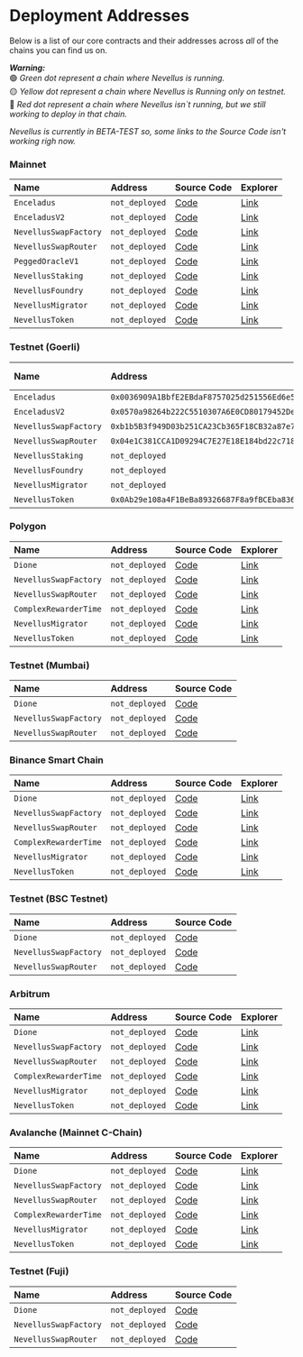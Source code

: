 
# Deployment Addresses

Below is a list of our core contracts and their addresses across _all_ of the chains you can find us on.

_**Warning:**_  
🟢 _Green dot represent a chain where Nevellus is running._  
🟡 _Yellow dot represent a chain where Nevellus is Running only on testnet._  
🔴 _Red dot represent a chain where Nevellus isn`t running, but we still working to deploy in that chain._

_Nevellus is currently in BETA-TEST so, some links to the Source Code isn't working righ now._

<Tabs>

<TabItem value='eth' label='🟡 Ethereum' default>

### Mainnet

| Name | Address | Source Code | Explorer |
| :-- | :-- | :-- | :-- |
| `Enceladus` | `not_deployed` | [Code](https://github.com/nevellusdex/nevellusdex/contracts/Enceladus.sol) | [Link](https://etherscan.io/address/0x) |
| `EnceladusV2` | `not_deployed` | [Code](https://github.com/nevellusdex/nevellusdex/contracts/EnceladusV2.sol) | [Link](https://etherscan.io/address/0x) |
| `NevellusSwapFactory` | `not_deployed` | [Code](https://github.com/nevellusdex/nevellusdex/master/protocols/nevellusdex/contracts/NevellusSwapFactory.sol) | [Link](https://etherscan.io/address/0x) |
| `NevellusSwapRouter` | `not_deployed` | [Code](https://github.com/nevellusdex/nevellusdex/master/protocols/nevellusdex/contracts/NevellusSwapRouter02.sol) | [Link](https://etherscan.io/address/0x) |
| `PeggedOracleV1` | `not_deployed` | [Code](hhttps://github.com/nevellusdex/nevellusdex/contracts/nevellusvault/PeggedOracleV1.sol) | [Link](https://etherscan.io/address/0x) |
| `NevellusStaking` | `not_deployed` | [Code](https://github.com/nevellusdex/nevellusdex/contracts/NevellusStaking.sol) | [Link](https://etherscan.io/address/0x) |
| `NevellusFoundry` | `not_deployed` | [Code](https://github.com/nevellusdex/nevellusdex/contracts/NevellusFoundry.sol) | [Link](https://etherscan.io/address/0x) |
| `NevellusMigrator` | `not_deployed` | [Code](https://github.com/nevellusdex/nevellusdex/protocols/nevellusdex/contracts/NevellusMigrator.sol) | [Link](https://etherscan.io/address/0x) |
| `NevellusToken` | `not_deployed` | [Code](https://github.com/nevellusdex/nevellusdex/contracts/NevellusToken.sol) | [Link](https://etherscan.io/address/0x) |

### Testnet (Goerli)

| Name | Address | Source Code |
| :-- | :-- | :-- |
| `Enceladus` | `0x0036909A1BbfE2EBdaF8757025d251556Ed6e5BC` | [Code](https://github.com/nevellusdex/nevellusdex/blob/archieve/canary/contracts/Enceladus.sol) |
| `EnceladusV2` | `0x0570a98264b222C5510307A6E0CD80179452De02` | [Code](https://github.com/nevellusdex/nevellusdex/blob/archieve/canary/contracts/EnceladusV2.sol) |
| `NevellusSwapFactory` | `0xb1b5B3f949D03b251CA23Cb365F18CB32a87e70a` | [Code](https://github.com/nevellusdex/nevellusdex/blob/master/protocols/nevellusdex/contracts/NevellusSwapFactory.sol) |
| `NevellusSwapRouter` | `0x04e1C381CCA1D09294C7E27E18E184bd22c71812` | [Code](https://github.com/nevellusdex/nevellusdex/blob/master/protocols/nevellusdex/contracts/NevellusSwapRouter02.sol) |
| `NevellusStaking` | `not_deployed` | [Code](https://github.com/nevellusdex/nevellusdex/contracts/NevellusStaking.sol) |
| `NevellusFoundry` | `not_deployed` | [Code](https://github.com/nevellusdex/nevellusdex/contracts/NevellusFoundry.sol) |
| `NevellusMigrator` | `not_deployed` | [Code](https://github.com/nevellusdex/nevellusdex/master/protocols/nevellusdex/contracts/NevellusMigrator.sol) |
| `NevellusToken` | `0x0Ab29e108a4F1BeBa89326687F8a9fBCEba8369B` | [Code](https://github.com/nevellusdex/nevellusdex/master/contracts/NevellusToken.sol) |

</TabItem>

<TabItem value='polygon' label='🔴 Polygon'>

### Polygon

| Name | Address | Source Code | Explorer |
| :-- | :-- | :-- | :-- |
| `Dione` | `not_deployed` | [Code](https://github.com/nevellusdex/nevellusdex/blob/archieve/canary/contracts/MiniChefV2.sol) | [Link](https://polygonscan.com/address/0x0769fd68dfb93167989c6f7254cd0d766fb2841f) |
| `NevellusSwapFactory` | `not_deployed` | [Code](https://github.com/nevellusdex/nevellusdex/blob/master/protocols/nevellusdex/contracts/NevellusSwapFactory.sol) | [Link](https://polygonscan.com/address/0xc35dadb65012ec5796536bd9864ed8773abc74c4) |
| `NevellusSwapRouter` | `not_deployed` | [Code](https://github.com/nevellusdex/nevellusdex/blob/master/protocols/nevellusdex/contracts/NevellusSwapRouter02.sol) | [Link](https://polygonscan.com/address/0x1b02da8cb0d097eb8d57a175b88c7d8b47997506) |
| `ComplexRewarderTime` | `not_deployed` | [Code](https://github.com/nevellusdex/nevellusdex/blob/canary/contracts/mocks/ComplexRewarderTime.sol) | [Link](https://polygonscan.com/address/0xa3378ca78633b3b9b2255eaa26748770211163ae) |
| `NevellusMigrator` | `not_deployed` | [Code](https://github.com/nevellusdex/nevellusdex/blob/master/protocols/nevellusdex/contracts/NevellusMigrator.sol) | [Link](https://polygonscan.com/address/0x0053957e18a0994d3526cf879a4ca7be88e8936a) |
| `NevellusToken` | `not_deployed` | [Code](https://github.com/nevellusdex/nevellusdex/blob/archieve/canary/contracts/NevellusToken.sol) | [Link](https://polygonscan.com/address/0x0b3f868e0be5597d5db7feb59e1cadbb0fdda50a) |

### Testnet (Mumbai)

| Name | Address | Source Code |
| :-- | :-- | :-- |
| `Dione` | `not_deployed` | [Code](https://github.com/nevellusdex/nevellusdex/blob/archieve/canary/contracts/MiniChefV2.sol) |
| `NevellusSwapFactory` | `not_deployed` | [Code](https://github.com/nevellusdex/nevellusdex/blob/master/protocols/nevellusdex/contracts/NevellusSwapFactory.sol) |
| `NevellusSwapRouter` | `not_deployed` | [Code](https://github.com/nevellusdex/nevellusdex/blob/master/protocols/nevellusdex/contracts/NevellusSwapRouter02.sol) |

</TabItem>

<TabItem value='bsc' label='🔴 BSC'>

### Binance Smart Chain

| Name | Address | Source Code | Explorer |
| :-- | :-- | :-- | :-- |
| `Dione` | `not_deployed` | [Code](https://github.com/nevellusdex/nevellusdex/blob/archieve/canary/contracts/MiniChefV2.sol) | [Link](https://bscscan.com/) |
| `NevellusSwapFactory` | `not_deployed` | [Code](https://github.com/nevellusdex/nevellusdex/blob/master/protocols/nevellusdex/contracts/NevellusSwapFactory.sol) | [Link](https://bscscan.com/) |
| `NevellusSwapRouter` | `not_deployed` | [Code](https://github.com/nevellusdex/nevellusdex/blob/master/protocols/nevellusdex/contracts/NevellusSwapRouter02.sol) | [Link](https://bscscan.com/) |
| `ComplexRewarderTime` | `not_deployed` | [Code](https://github.com/nevellusdex/nevellusdex/blob/canary/contracts/mocks/ComplexRewarderTime.sol) | [Link](https://bscscan.com/) |
| `NevellusMigrator` | `not_deployed` | [Code](https://github.com/nevellusdex/nevellusdex/blob/master/protocols/nevellusdex/contracts/NevellusMigrator.sol) | [Link](https://bscscan.com/) |
| `NevellusToken` | `not_deployed` | [Code](https://github.com/nevellusdex/nevellusdex/blob/archieve/canary/contracts/NevellusToken.sol) | [Link](https://bscscan.com/) |

### Testnet (BSC Testnet)

| Name | Address | Source Code |
| :-- | :-- | :-- |
| `Dione` | `not_deployed` | [Code](https://github.com/nevellusdex/nevellusdex/blob/archieve/canary/contracts/MiniChefV2.sol) |
| `NevellusSwapFactory` | `not_deployed` | [Code](https://github.com/nevellusdex/nevellusdex/blob/master/protocols/nevellusdex/contracts/NevellusSwapFactory.sol) |
| `NevellusSwapRouter` | `not_deployed` | [Code](https://github.com/nevellusdex/nevellusdex/blob/master/protocols/nevellusdex/contracts/NevellusSwapRouter02.sol) |

</TabItem>

<TabItem value='arbitrum' label='🔴 Arbitrum'>

### Arbitrum

| Name | Address | Source Code | Explorer |
| :-- | :-- | :-- | :-- |
| `Dione` | `not_deployed` | [Code](https://github.com/nevellusdex/nevellusdex/blob/archieve/canary/contracts/MiniChefV2.sol) | [Link](https://arbiscan.io/) |
| `NevellusSwapFactory` | `not_deployed` | [Code](https://github.com/nevellusdex/nevellusdex/blob/master/protocols/nevellusdex/contracts/NevellusSwapFactory.sol) | [Link](https://arbiscan.io/) |
| `NevellusSwapRouter` | `not_deployed` | [Code](https://github.com/nevellusdex/nevellusdex/blob/master/protocols/nevellusdex/contracts/NevellusSwapRouter02.sol) | [Link](https://arbiscan.io/) |
| `ComplexRewarderTime` | `not_deployed` | [Code](https://github.com/nevellusdex/nevellusdex/blob/canary/contracts/mocks/ComplexRewarderTime.sol) | [Link](https://arbiscan.io/) |
| `NevellusMigrator` | `not_deployed` | [Code](https://github.com/nevellusdex/nevellusdex/blob/master/protocols/nevellusdex/contracts/NevellusMigrator.sol) | [Link](https://arbiscan.io/) |
| `NevellusToken` | `not_deployed` | [Code](https://github.com/nevellusdex/nevellusdex/blob/archieve/canary/contracts/NevellusToken.sol) | [Link](https://arbiscan.io/) |

</TabItem>

<TabItem value='avalanche' label='🔴 Avalanche'>

### Avalanche (Mainnet C-Chain)

| Name | Address | Source Code | Explorer |
| :-- | :-- | :-- | :-- |
| `Dione` | `not_deployed` | [Code](https://github.com/nevellusdex/nevellusdex/blob/archieve/canary/contracts/MiniChefV2.sol) | [Link](https://snowtrace.io/) |
| `NevellusSwapFactory` | `not_deployed` | [Code](https://github.com/nevellusdex/nevellusdex/blob/master/protocols/nevellusdex/contracts/NevellusSwapFactory.sol) | [Link](https://snowtrace.io/) |
| `NevellusSwapRouter` | `not_deployed` | [Code](https://github.com/nevellusdex/nevellusdex/blob/master/protocols/nevellusdex/contracts/NevellusSwapRouter02.sol) | [Link](https://snowtrace.io/) |
| `ComplexRewarderTime` | `not_deployed` | [Code](https://github.com/nevellusdex/nevellusdex/blob/canary/contracts/mocks/ComplexRewarderTime.sol) | [Link](https://snowtrace.io/) |
| `NevellusMigrator` | `not_deployed` | [Code](https://github.com/nevellusdex/nevellusdex/blob/master/protocols/nevellusdex/contracts/NevellusMigrator.sol) | [Link](https://snowtrace.io/) |
| `NevellusToken` | `not_deployed` | [Code](https://github.com/nevellusdex/nevellusdex/blob/archieve/canary/contracts/NevellusToken.sol) | [Link](https://snowtrace.io/) |

### Testnet (Fuji)

| Name | Address | Source Code |
| :-- | :-- | :-- |
| `Dione` | `not_deployed` | [Code](https://github.com/nevellusdex/nevellusdex/blob/archieve/canary/contracts/MiniChefV2.sol) |
| `NevellusSwapFactory` | `not_deployed` | [Code](https://github.com/nevellusdex/nevellusdex/blob/master/protocols/nevellusdex/contracts/NevellusSwapFactory.sol) |
| `NevellusSwapRouter` | `not_deployed` | [Code](https://github.com/nevellusdex/nevellusdex/blob/master/protocols/nevellusdex/contracts/NevellusSwapRouter02.sol) |

</TabItem>

</Tabs>
